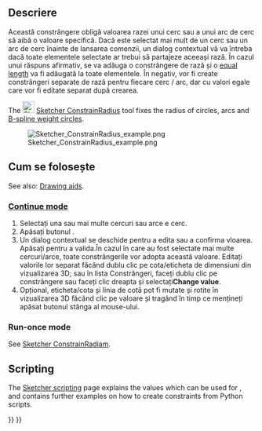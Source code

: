 <languages/>

{{Docnav
|[[Sketcher_ConstrainRadiam|Radius/Diameter Dimension]]
|[[Sketcher_ConstrainDiameter|Diameter Dimension]]
|[[Sketcher_Workbench|Sketcher]]
|IconL=Sketcher_ConstrainRadiam.svg
|IconR=Sketcher_ConstrainDiameter.svg
|IconC=Workbench_Sketcher.svg
}}

<div class="mw-translate-fuzzy">
{{GuiCommand
|Name=Sketcher ConstrainRadius
|Workbenches=[[Sketcher Workbench|Sketcher]]
|MenuLocation=Sketch → Sketcher constraints → Constrain radius
|SeeAlso=[[Sketcher ConstrainDistance|Constrain distance]], [[Sketcher ConstrainDistanceX|Constrain horizontal distance]], [[Sketcher ConstrainDistanceY|Constrain vertical distance]]
}}
</div>

<span id="Description"></span>
<div class="mw-translate-fuzzy">
==Descriere==
Această constrângere obligă valoarea razei unui cerc sau a unui arc de cerc să aibă o valoare specifică. Dacă este selectat mai mult de un cerc sau un arc de cerc înainte de lansarea comenzii, un dialog contextual vă va întreba dacă toate elementele selectate ar trebui să partajeze aceeași rază. În cazul unui răspuns afirmativ, se va adăuga o constrângere de rază și o [[Sketcher ConstrainEqual|equal length]]  va fi adăugată la toate elementele. 
În negativ, vor fi create constrângeri separate de rază pentru fiecare cerc / arc, dar cu valori egale care vor fi editate separat după crearea.
</div>

The [[Image:Sketcher_ConstrainRadius.svg|24px]] [[Sketcher_ConstrainRadius|Sketcher ConstrainRadius]] tool fixes the radius of circles, arcs and [[Sketcher_CreateBSpline#Notes|B-spline weight circles]].

[[File:Sketcher ConstrainRadius example.png]]

<span id="Usage"></span>
<div class="mw-translate-fuzzy">
== Cum se folosește ==
</div>

See also: [[Sketcher_Workbench#Drawing_aids|Drawing aids]].

===[[Sketcher_Workbench#Continue_modes|Continue mode]]===

<div class="mw-translate-fuzzy">
# Selectați una sau mai multe cercuri sau arce e cerc.
# Apăsați butonul {{KEY|[[File:Sketcher ConstrainRadius.png|24px]] '''Constrain radius'''}} .
# Un dialog contextual se deschide pentru a edita sau a confirma vloarea. Apăsați {{KEY|OK}} pentru a valida.În cazul în care au fost selectate mai multe cercuri/arce, toate constrângerile vor adopta această valoare. Editați valorile lor separat făcând dublu clic pe cota/eticheta de dimensiuni din vizualizarea 3D; sau în lista Constrângeri, faceți dublu clic pe constrângere sau faceți clic dreapta și selectați'''Change value'''.
# Opțional, eticheta/cota și linia de cotă pot fi mutate și rotite în vizualizarea 3D făcând clic pe valoare și tragând în timp ce mențineți apăsat butonul stânga al mouse-ului.
</div>

===Run-once mode===

See [[Sketcher_ConstrainRadiam#Run-once_mode|Sketcher ConstrainRadiam]].

== Scripting ==

{{Code|code=Sketch.addConstraint(Sketcher.Constraint('Radius', ArcOrCircle, App.Units.Quantity('123.0 mm')))}}

The [[Sketcher_scripting|Sketcher scripting]] page explains the values which can be used for {{incode|ArcOrCircle}}, and contains further examples on how to create constraints from Python scripts.


{{Docnav
|[[Sketcher_ConstrainRadiam|Radius/Diameter Dimension]]
|[[Sketcher_ConstrainDiameter|Diameter Dimension]]
|[[Sketcher_Workbench|Sketcher]]
|IconL=Sketcher_ConstrainRadiam.svg
|IconR=Sketcher_ConstrainDiameter.svg
|IconC=Workbench_Sketcher.svg
}}

{{Sketcher_Tools_navi{{#translation:}}}}
{{Userdocnavi{{#translation:}}}}